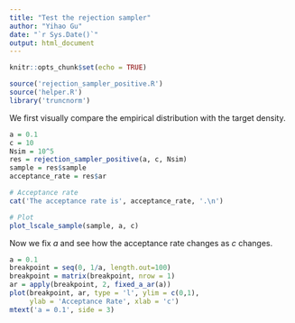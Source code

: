 ```yaml
---
title: "Test the rejection sampler"
author: "Yihao Gu"
date: "`r Sys.Date()`"
output: html_document
---
```


```r
knitr::opts_chunk$set(echo = TRUE)
```

```r
source('rejection_sampler_positive.R')
source('helper.R')
library('truncnorm')
```

We first visually compare the empirical distribution with the target density.
```r
a = 0.1
c = 10
Nsim = 10^5
res = rejection_sampler_positive(a, c, Nsim)
sample = res$sample
acceptance_rate = res$ar

# Acceptance rate
cat('The acceptance rate is', acceptance_rate, '.\n')

# Plot
plot_lscale_sample(sample, a, c)
```

Now we fix $a$ and see how the acceptance rate changes as $c$ changes.
```r
a = 0.1
breakpoint = seq(0, 1/a, length.out=100)
breakpoint = matrix(breakpoint, nrow = 1)
ar = apply(breakpoint, 2, fixed_a_ar(a))
plot(breakpoint, ar, type = 'l', ylim = c(0,1),
     ylab = 'Acceptance Rate', xlab = 'c')
mtext('a = 0.1', side = 3)
```


